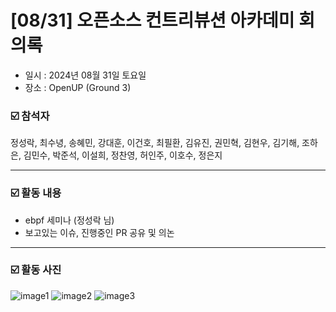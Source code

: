 # [08/31] 오픈소스 컨트리뷰션 아카데미 회의록

- 일시 : 2024년 08월 31일 토요일
- 장소 : OpenUP (Ground 3)

### ☑️ 참석자

정성락, 최수녕, 송혜민, 강대훈, 이건호, 최필환, 김유진, 권민혁, 김현우, 김기해, 조하은, 김민수, 박준석, 이설희, 정찬영, 허인주, 이호수, 정은지

---

### ☑️ 활동 내용

- ebpf 세미나 (정성락 님)
- 보고있는 이슈, 진행중인 PR 공유 및 의논

---

### ☑️ 활동 사진

![image1](./images/240831_1.jpeg)
![image2](./images/240831_2.jpeg)
![image3](./images/240831_3.jpeg)

